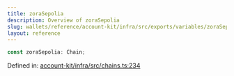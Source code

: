 ```yaml
---
title: zoraSepolia
description: Overview of zoraSepolia
slug: wallets/reference/account-kit/infra/src/exports/variables/zoraSepolia
layout: reference
---
```


```ts
const zoraSepolia: Chain;
```

Defined in: [account-kit/infra/src/chains.ts:234](https://github.com/alchemyplatform/aa-sdk/blob/08da565ff1e1b5bcae4581d79993c4ed9e522c16/account-kit/infra/src/chains.ts#L234)
